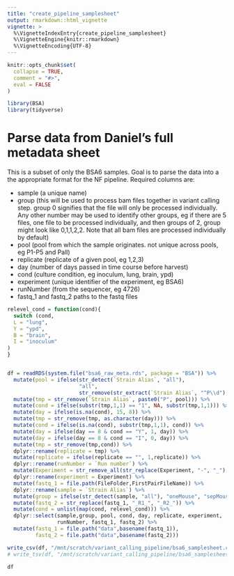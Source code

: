 ```yaml
---
title: "create_pipeline_samplesheet"
output: rmarkdown::html_vignette
vignette: >
  %\VignetteIndexEntry{create_pipeline_samplesheet}
  %\VignetteEngine{knitr::rmarkdown}
  %\VignetteEncoding{UTF-8}
---
```


```r
knitr::opts_chunk$set(
  collapse = TRUE,
  comment = "#>",
  eval = FALSE
)
```

```r
library(BSA)
library(tidyverse)
```

# Parse data from Daniel's full metadata sheet
This is a subset of only the BSA6 samples. Goal is to parse the data into 
a the appropriate format for the NF pipeline. Required columns are: 

- sample (a unique name)
- group (this will be used to process bam files together in variant calling step. 
    group 0 signifies that the file will only be processed individually. Any other 
    number may be used to identify other groups, eg if there are 5 files, one 
    file to be processed individually, and then groups of 2, group might look 
    like 0,1,1,2,2. Note that all bam files are processed individually by default)
- pool (pool from which the sample originates. not unique across pools, eg P1-P5 and Pall)
- replicate (replicate of a given pool, eg 1,2,3)
- day (number of days passed in time course before harvest)
- cond (culture condition, eg inoculum, lung, brain, ypd)
- experiment (unique identifier of the experiment, eg BSA6)
- runNumber (from the sequencer, eg 4726)
- fastq_1 and fastq_2 paths to the fastq files

```r
relevel_cond = function(cond){
  switch (cond,
  L = "lung",
  Y = "ypd",
  B = "brain",
  I = "inoculum"
)
}


df = readRDS(system.file("bsa6_raw_meta.rds", package = "BSA")) %>%
  mutate(pool = ifelse(str_detect(`Strain Alias`, "all"), 
                       "all", 
                       str_remove(str_extract(`Strain Alias`, "^P\\d"), "^P"))) %>%
  mutate(tmp = str_remove(`Strain Alias`, paste0("P", pool))) %>%
  mutate(cond = ifelse(substr(tmp,1,1) == "1", NA, substr(tmp,1,1))) %>%
  mutate(day = ifelse(is.na(cond), 15, 8)) %>%
  mutate(tmp = str_remove(tmp, as.character(day))) %>%
  mutate(cond = ifelse(is.na(cond), substr(tmp,1,1), cond)) %>%
  mutate(day = ifelse(day == 8 & cond == "Y", 1, day)) %>%
  mutate(day = ifelse(day == 8 & cond == "I", 0, day)) %>%
  mutate(tmp = str_remove(tmp,cond)) %>%
  dplyr::rename(replicate = tmp) %>%
  mutate(replicate = ifelse(replicate == "", 1,replicate)) %>%
  dplyr::rename(runNumber = `Run number`) %>%
  mutate(Experiment = str_remove_all(str_replace(Experiment, "-", "_"), " ")) %>%
  dplyr::rename(experiment = Experiment) %>%
  mutate(fastq_1 = file.path(FileFolder,FirstPairFileName)) %>%
  dplyr::rename(sample = `Strain Alias`) %>%
  mutate(group = ifelse(str_detect(sample, "all"), "oneMouse", "sepMouse")) %>%
  mutate(fastq_2 = str_replace(fastq_1, "_R1_", "_R2_")) %>%
  mutate(cond = unlist(map(cond, relevel_cond))) %>%
  dplyr::select(sample,group, pool, cond, day, replicate, experiment, 
                runNumber, fastq_1, fastq_2) %>%
  mutate(fastq_1 = file.path("data",basename(fastq_1)),
         fastq_2 = file.path("data",basename(fastq_2)))

write_csv(df, "/mnt/scratch/variant_calling_pipeline/bsa6_samplesheet.csv")
# write_tsv(df, "/mnt/scratch/variant_calling_pipeline/bsa6_samplesheet.tsv")
```

```r
df
```

